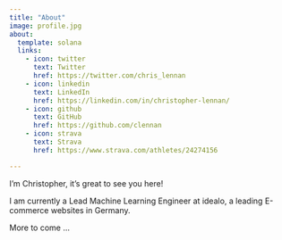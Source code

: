 ```yaml
---
title: "About"
image: profile.jpg
about:
  template: solana
  links:
    - icon: twitter
      text: Twitter
      href: https://twitter.com/chris_lennan
    - icon: linkedin
      text: LinkedIn
      href: https://linkedin.com/in/christopher-lennan/
    - icon: github
      text: GitHub
      href: https://github.com/clennan
    - icon: strava
      text: Strava
      href: https://www.strava.com/athletes/24274156

---
```


I'm Christopher, it's great to see you here!

I am currently a Lead Machine Learning Engineer at idealo, a leading E-commerce websites in Germany. 

More to come ...
